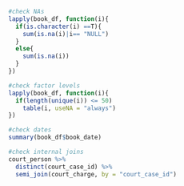 
```r

#check NAs
lapply(book_df, function(i){
  if(is.character(i) ==T){ 
    sum(is.na(i)|i== "NULL") 
  } 
  else{ 
    sum(is.na(i)) 
  } 
}) 

#check factor levels
lapply(book_df, function(i){ 
  if(length(unique(i)) <= 50) 
    table(i, useNA = "always") 
}) 

#check dates
summary(book_df$book_date)

#check internal joins
court_person %>%
  distinct(court_case_id) %>%
  semi_join(court_charge, by = "court_case_id")
```

